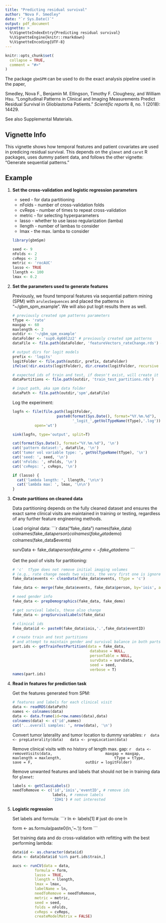 ```yaml
---
title: "Predicting residual survival"
author: "Nova F. Smedley"
date: "`r Sys.Date()`"
output: pdf_document
vignette: >
  %\VignetteIndexEntry{Predicting residual survival}
  %\VignetteEngine{knitr::rmarkdown}
  %\VignetteEncoding{UTF-8}
---
```


```r
knitr::opts_chunk$set(
  collapse = TRUE,
  comment = "#>"
)
```


The package `gbmSPM` can be used to do the exact analysis pipeline used in the paper, 

Smedley, Nova F., Benjamin M. Ellingson, Timothy F. Cloughesy, and William Hsu. "Longitudinal Patterns in Clinical and Imaging Measurements Predict Residual Survival in Glioblastoma Patients." *Scientific reports* 8, no. 1 (2018): 14429.

See also Supplemental Materials.

## Vignette Info

This vignette shows how temporal features and patient covariates are used in predicing residual survival. This depends on the `glmnet` and `caret` R packages, uses dummy patient data, and follows the other vignette: "Generate sequential patterns."


## Example



1. **Set the cross-validation and logistic regression parameters**

    * seed - for data partitioning
    * nFolds - number of cross-validation folds
    * cvReps - number of times to repeat cross-validation
    * metric - for selecting hyperparameters
    * lasso - whether to use lasso regularization (lamba)
    * llength - number of lambas to consider
    * lmax - the max. lamba to consider
 
    ```r
    library(gbmSpm)

    seed <- 9
    nFolds <- 2
    cvReps <- 2
    metric <- 'rocAUC'
    lasso <- TRUE
    llength <- 100
    lmax <- 0.2
    ```

1. **Set the parameters used to generate features**
    
    Previously, we found temporal features via sequential pattern mining (SPM) with `arulesSequences` and placed the patterns in "~/gbm_spm_example". We will also put logit results there as well.

    ```r
    
    # previously created spm patterns parameters
    tType <- 'rate'
    maxgap <- 60
    maxlength <- 2
    outdir <- '~/gbm_spm_example'
    dataFolder <- 'sup0.4g60l2z2' # previously created spm patterns
    dataFile <- file.path(dataFolder, 'featureVectors_rateChange.rds') # data input file

    # output dirs for logit models
    prefix <- 'logits'
    logitFolder <- file.path(outdir, prefix, dataFolder)
    ifelse(!dir.exists(logitFolder), dir.create(logitFolder, recursive = T), F) 
    
    # expected ids of train and test, if doesn't exist, will create it
    dataPartitions <- file.path(outdir, 'train_test_partitions.rds') 

    # input path, aka spm data folder
    dataPath <- file.path(outdir,'spm',dataFile) 

    ```
    
    Log the experiment:
    
    ```r
    logfn <- file(file.path(logitFolder,
                        paste0(format(Sys.Date(), format="%Y.%m.%d"),
                               '_logit_',getVolTypeName(tType),'.log')),
              open='wt')

    sink(logfn, type='output', split=T)
    
    cat(format(Sys.Date(), format="%Y.%m.%d"), '\n')
    cat('pattern dataset:', dataFile, '\n')
    cat('tumor vol variable type: ', getVolTypeName(tType), '\n')
    cat('seed: ', seed, '\n')
    cat('nFolds: ', nFolds, '\n')
    cat('cvReps: ', cvReps, '\n')
    
    if (lasso) {
      cat('lambda length: ', llength, '\n\n')
      cat('lambda max: ', lmax, '\n\n')
    }
    ```

1. **Create partitions on cleaned data**

    Data partitioning depends on the fully cleaned dataset and ensures the exact same clinical visits are maintained in training or testing, regardless of  any further feature engineering methods.
    
    Load original data:
    ```r
    data("fake_data")
    names(fake_data)
    colnames(fake_data$person)
    colnames(fake_data$demo)
    colnames(fake_data$events)
    
    survData <- fake_data$person
    fake_demo <- fake_data$demo
    ```
    
    Get the pool of visits for partitioning:
   
    ```r
    # 'c'  tType does not remove initial imaging volumes 
    # (e.g., rate change needs two visits, the very first one is ignores)
    fake_data$events <- cleanData(fake_data$events, tType = 'c') 
    
    fake_data <- merge(fake_data$events, fake_data$person, by='iois', all.x=T)
    
    # need gender info
    fake_data <- prepDemographics(fake_data, fake_demo) 
    
    # get survival labels, these also change
    fake_data <- prepSurvivalLabels(fake_data)
    
    # clinical ids
    fake_data$id <- paste0(fake_data$iois,'.',fake_data$eventID) 
    
    # create train and test partitions
    # and attempt to maintain gender and survival balance in both parts
    part.ids <- getTrainTestPartition(data = fake_data,
                                       database = NULL, 
                                       personTable = NULL,
                                       survData = survData,
                                       seed = seed,
                                       verbose = T)
    names(part.ids)
    ```

1. **Read in features for prediction task**
    
    Get the features generated from SPM:
    
    ```r
    # features and labels for each clinical visit
    data <- readRDS(dataPath) 
    names <- colnames(data)
    data <- data.frame(id=row.names(data),data)
    colnames(data) <- c('id',names)
    cat('...overall samples: ', nrow(data), '\n')
    ```
    
    Convert tumor laterality and tumor location to dummy variables:
    ```r
    data <- prepLaterality(data) 
    data <- prepLocation(data)
    ```
    
    Remove clinical visits with no history of length max. gap:
    ```r
    data <- removeVisits(data, 
                         maxgap = maxgap, 
                         maxlength = maxlength, 
                         tType = tType, 
                         save = F, 
                         outDir = logitFolder)
    ```
    
    Remove unwanted features and labels that should not be in training data for `glmnet`:
    
    ```r
    labels <- getClassLabels()
    needToRemove <- c('id','iois','eventID', # remove ids
                      labels, # remove labels
                      'IDH1') # not interested
    ```

1. **Logistic regression**
    
    Set labels and formula:
    ```r

    ln <- labels[1] # just do one
    ln
    
    form <- as.formula(paste0(ln,'~.'))
    form
    ```
    
    Set training data and do cross-validation with refitting with the best performing lambda:
    
    ```r
    data$id <- as.character(data$id)
    data <- data[data$id %in% part.ids$train,] 

    aucs <- runCV(data = data,
              formula = form,
              lasso = TRUE,
              llength = llength,
              lmax = lmax,
              labelName = ln,
              needToRemove = needToRemove,
              metric = metric,
              seed = seed,
              folds = nFolds,
              cvReps = cvReps,
              createModelMatrix = FALSE)
    ```

